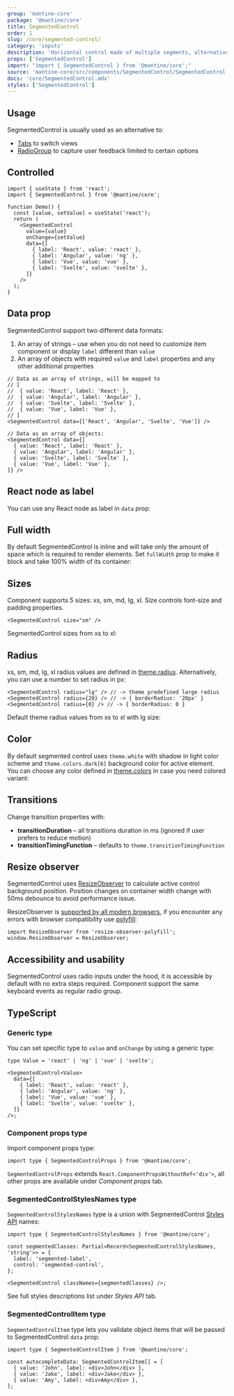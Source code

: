 ```yaml
---
group: 'mantine-core'
package: '@mantine/core'
title: SegmentedControl
order: 1
slug: /core/segmented-control/
category: 'inputs'
description: 'Horizontal control made of multiple segments, alternative to RadioGroup'
props: ['SegmentedControl']
import: "import { SegmentedControl } from '@mantine/core';"
source: 'mantine-core/src/components/SegmentedControl/SegmentedControl.tsx'
docs: 'core/SegmentedControl.mdx'
styles: ['SegmentedControl']
---
```



## Usage

SegmentedControl is usually used as an alternative to:

- [Tabs](/core/tabs/) to switch views
- [RadioGroup](/core/radio-group/) to capture user feedback limited to certain
  options

<Demo data={SegmentedControlDemos.usage} />

## Controlled

```tsx
import { useState } from 'react';
import { SegmentedControl } from '@mantine/core';

function Demo() {
  const [value, setValue] = useState('react');
  return (
    <SegmentedControl
      value={value}
      onChange={setValue}
      data={[
        { label: 'React', value: 'react' },
        { label: 'Angular', value: 'ng' },
        { label: 'Vue', value: 'vue' },
        { label: 'Svelte', value: 'svelte' },
      ]}
    />
  );
}
```

## Data prop

SegmentedControl support two different data formats:

1. An array of strings – use when you do not need to customize item component or display `label` different than `value`
2. An array of objects with required `value` and `label` properties and any other additional properties

```tsx
// Data as an array of strings, will be mapped to
// [
//  { value: 'React', label: 'React' },
//  { value: 'Angular', label: 'Angular' },
//  { value: 'Svelte', label: 'Svelte' },
//  { value: 'Vue', label: 'Vue' },
// ]
<SegmentedControl data={['React', 'Angular', 'Svelte', 'Vue']} />

// Data as an array of objects:
<SegmentedControl data={[
  { value: 'React', label: 'React' },
  { value: 'Angular', label: 'Angular' },
  { value: 'Svelte', label: 'Svelte' },
  { value: 'Vue', label: 'Vue' },
]} />
```

## React node as label

You can use any React node as label in `data` prop:

<Demo data={SegmentedControlDemos.labels} />

## Full width

By default SegmentedControl is inline and will take only the amount of space which is required to render elements.
Set `fullWidth` prop to make it block and take 100% width of its container:

<Demo data={SegmentedControlDemos.fullWidth} />

## Sizes

Component supports 5 sizes: xs, sm, md, lg, xl.
Size controls font-size and padding properties.

```tsx
<SegmentedControl size="sm" />
```

SegmentedControl sizes from xs to xl:

<Demo data={SegmentedControlDemos.sizes} />

## Radius

xs, sm, md, lg, xl radius values are defined in [theme.radius](/theming/extend-theme/#spacing-radius-and-shadows).
Alternatively, you can use a number to set radius in px:

```tsx
<SegmentedControl radius="lg" /> // -> theme predefined large radius
<SegmentedControl radius={20} /> // -> { borderRadius: '20px' }
<SegmentedControl radius={0} /> // -> { borderRadius: 0 }
```

Default theme radius values from xs to xl with lg size:

<Demo data={SegmentedControlDemos.radius} />

## Color

By default segmented control uses `theme.white` with shadow in light color scheme and `theme.colors.dark[6]` background color for active element.
You can choose any color defined in [theme.colors](/theming/extend-theme/#default-colors) in case you need colored variant:

<Demo data={SegmentedControlDemos.configurator} />

## Transitions

Change transition properties with:

- **transitionDuration** – all transitions duration in ms (ignored if user prefers to reduce motion)
- **transitionTimingFunction** – defaults to `theme.transitionTimingFunction`

<Demo data={SegmentedControlDemos.transitions} />

## Resize observer

SegmentedControl uses [ResizeObserver](https://developer.mozilla.org/en-US/docs/Web/API/ResizeObserver)
to calculate active control background position. Position changes on container width change with 50ms debounce to avoid performance issue.

ResizeObserver is [supported by all modern browsers](https://caniuse.com/resizeobserver),
if you encounter any errors with browser compatibility use [polyfill](https://www.npmjs.com/package/resize-observer-polyfill):

```tsx
import ResizeObserver from 'resize-observer-polyfill';
window.ResizeObserver = ResizeObserver;
```

## Accessibility and usability

SegmentedControl uses radio inputs under the hood, it is accessible by default with no extra steps required.
Component support the same keyboard events as regular radio group.

## TypeScript

### Generic type

You can set specific type to `value` and `onChange` by using a generic type:

```tsx
type Value = 'react' | 'ng' | 'vue' | 'svelte';

<SegmentedControl<Value>
  data={[
    { label: 'React', value: 'react' },
    { label: 'Angular', value: 'ng' },
    { label: 'Vue', value: 'vue' },
    { label: 'Svelte', value: 'svelte' },
  ]}
/>;
```

### Component props type

Import component props type:

```tsx
import type { SegmentedControlProps } from '@mantine/core';
```

`SegmentedControlProps` extends `React.ComponentPropsWithoutRef<'div'>`, all other props are available under _Component props_ tab.

### SegmentedControlStylesNames type

`SegmentedControlStylesNames` type is a union with SegmentedControl [Styles API](/theming/styles-api/) names:

```tsx
import type { SegmentedControlStylesNames } from '@mantine/core';

const segmentedClasses: Partial<Record<SegmentedControlStylesNames, 'string'>> = {
  label: 'segmented-label',
  control: 'segmented-control',
};

<SegmentedControl classNames={segmentedClasses} />;
```

See full styles descriptions list under _Styles API_ tab.

### SegmentedControlItem type

`SegmentedControlItem` type lets you validate object items that will be passed to SegmentedControl `data` prop:

```tsx
import type { SegmentedControlItem } from '@mantine/core';

const autocompleteData: SegmentedControlItem[] = [
  { value: 'John', label: <div>John</div> },
  { value: 'Jake', label: <div>Jake</div> },
  { value: 'Amy', label: <div>Amy</div> },
];
```

